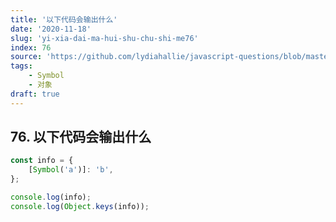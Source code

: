 ```yaml
---
title: '以下代码会输出什么'
date: '2020-11-18'
slug: 'yi-xia-dai-ma-hui-shu-chu-shi-me76'
index: 76
source: 'https://github.com/lydiahallie/javascript-questions/blob/master/zh-CN/README-zh_CN.md#97-%E8%BE%93%E5%87%BA%E4%BB%80%E4%B9%88'
tags:
    - Symbol
    - 对象
draft: true
---
```


## 76. 以下代码会输出什么

```js:index.js
const info = {
	[Symbol('a')]: 'b',
};

console.log(info);
console.log(Object.keys(info));
```
